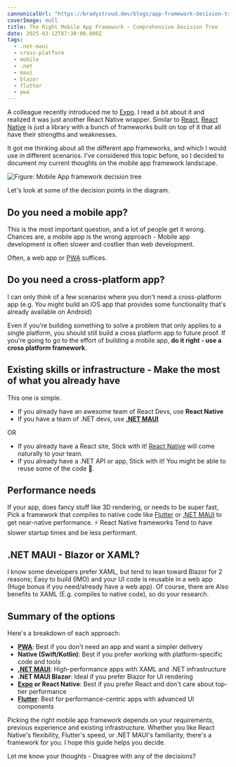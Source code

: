 ```yaml
---
cannonicalUrl: "https://bradystroud.dev/blogs/app-framework-decision-tree"
coverImage: null
title: The Right Mobile App Framework - Comprehensive Decision Tree
date: 2025-03-12T07:30:00.000Z
tags:
  - .net-maui
  - cross-platform
  - mobile
  - .net
  - maui
  - blazor
  - flutter
  - pwa
---
```


A colleague recently introduced me to [Expo](https://expo.dev). I read a bit about it and realized it was just another React Native wrapper. Similar to [React](https://react.dev), [React Native](https://reactnative.dev) is just a library with a bunch of frameworks built on top of it that all have their strengths and weaknesses.

It got me thinking about all the different app frameworks, and which I would use in different scenarios. I've considered this topic before, so I decided to document my current thoughts on the mobile app framework landscape.

![Figure: Mobile App framework decision tree](/uploads/mobile-app-decision-tree.webp)

Let's look at some of the decision points in the diagram.

## Do you need a mobile app?

This is the most important question, and a lot of people get it wrong.
Chances are, a mobile app is the wrong approach - Mobile app development is often slower and costlier than web development.

Often, a web app or [PWA](https://web.dev/explore/progressive-web-apps) suffices.

## Do you need a cross-platform app?

I can only think of a few scenarios where you don't need a cross-platform app
(e.g. You might build an iOS app that provides some functionality that's already available on Android)

Even if you're building something to solve a problem that only applies to a single platform, you should still build a cross platform app to future proof.
If you're going to go to the effort of building a mobile app, **do it right - use a cross platform framework**.

## Existing skills or infrastructure - Make the most of what you already have

This one is simple.

- If you already have an awesome team of React Devs, use **React Native**
- If you have a team of .NET devs, use **[.NET MAUI](https://dotnet.microsoft.com/en-us/apps/maui)**

OR

- If you already have a React site, Stick with it! [React Native](https://reactnative.dev) will come naturally to your team.
- If you already have a .NET API or app, Stick with it! You might be able to reuse some of the code 🙂.

## Performance needs

If your app, does fancy stuff like 3D rendering, or needs to be super fast, Pick a framework that compiles to native code like [Flutter](https://flutter.dev) or [.NET MAUI](https://dotnet.microsoft.com/en-us/apps/maui) to get near-native performance. ⚡
React Native frameworks Tend to have slower startup times and be less performant.

## .NET MAUI - Blazor or XAML?

I know some developers prefer XAML, but tend to lean toward Blazor for 2 reasons; Easy to build (IMO) and your UI code is reusable in a web app (Huge bonus if you need/already have a web app).
Of course, there are Also benefits to XAML (E.g. compiles to native code), so do your research.

## Summary of the options

Here's a breakdown of each approach:

- **[PWA](https://web.dev/explore/progressive-web-apps)**: Best if you don't need an app and want a simpler delivery
- **Native (Swift/Kotlin)**: Best if you prefer working with platform-specific code and tools
- **[.NET MAUI](https://dotnet.microsoft.com/en-us/apps/maui)**: High-performance apps with XAML and .NET infrastructure
- **.NET MAUI Blazor**: Ideal if you prefer Blazor for UI rendering
- **[Expo](https://expo.dev) or React Native**: Best if you prefer React and don't care about top-tier performance
- **[Flutter](https://flutter.dev)**: Best for performance-centric apps with advanced UI components

Picking the right mobile app framework depends on your requirements, previous experience and existing infrastructure. Whether you like React Native's flexibility, Flutter's speed, or .NET MAUI's familiarity, there's a framework for you. I hope this guide helps you decide. 

Let me know your thoughts - Disagree with any of the decisions?
